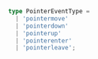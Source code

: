 ```ts
type PointerEventType =
  | 'pointermove'
  | 'pointerdown'
  | 'pointerup'
  | 'pointerenter'
  | 'pointerleave';
```
